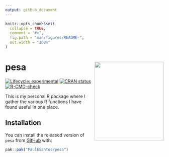 ```yaml
---
output: github_document
---
```


<!-- README.md is generated from README.Rmd. Please edit that file -->

```r
knitr::opts_chunk$set(
  collapse = TRUE,
  comment = "#>",
  fig.path = "man/figures/README-",
  out.width = "100%"
)
```

# pesa <a href='https://github.com/PaulESantos/pesa'><img src='man/figures/pesa_logo.svg' align="right" height="250" width="220" /></a>


<!-- badges: start -->
[![Lifecycle: experimental](https://img.shields.io/badge/lifecycle-experimental-orange.svg)](https://lifecycle.r-lib.org/articles/stages.html#experimental)
[![CRAN status](https://www.r-pkg.org/badges/version/pesa)](https://CRAN.R-project.org/package=pesa)
[![R-CMD-check](https://github.com/PaulESantos/pesa/workflows/R-CMD-check/badge.svg)](https://github.com/PaulESantos/pesa/actions)
<!-- badges: end -->

This is my personal R package where I gather the various R functions I have found useful in one place.

## Installation

You can install the released version of `pesa` from [GitHub](https://github.com/) with:

``` r
pak::pak("PaulESantos/pesa")
```


